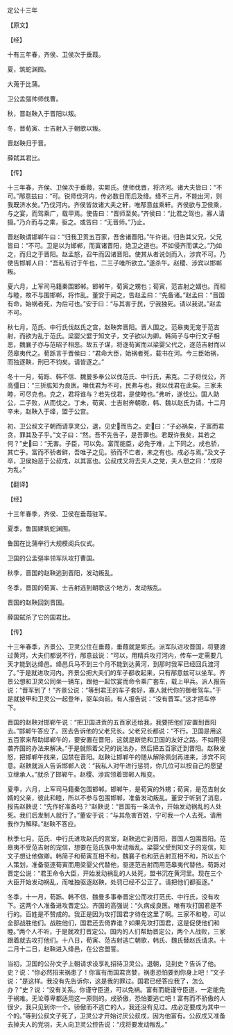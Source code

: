 

定公十三年

【原文】

【经】

十有三年春，齐侯、卫侯次于垂葭。

夏，筑蛇渊囿。

大蒐于比蒲。

卫公孟彄帅师伐曹。

秋，晋赵鞅入于晋阳以叛。

冬，晋荀寅、士吉射入于朝歌以叛。

晋赵鞅归于晋。

薛弑其君比。

【传】

十三年春，齐侯、卫侯次于垂葭，实郹氏。使师伐晋，将济河。诸大夫皆曰：“不可。”邴意兹曰：“可。锐师伐河内，传必数日而后及绛。绛不三月，不能出河，则我既济水矣。”乃伐河内。齐侯皆敛诸大夫之轩，唯邴意兹乘轩。齐侯欲与卫侯乘，与之宴，而驾乘广，载甲焉。使告曰：“晋师至矣。”齐侯曰：“比君之驾也，寡人请摄。”乃介而与之乘，驱之。或告曰：“无晋师。”乃止。

晋赵鞅谓邯郸午曰：“归我卫贡五百家，吾舍诸晋阳。”午许诺。归告其父兄，父兄皆曰：“不可。卫是以为邯郸，而寘诸晋阳，绝卫之道也。不如侵齐而谋之。”乃如之，而归之于晋阳。赵孟怒，召午而囚诸晋阳。使其从者说剑而入，涉宾不可。乃使告邯郸人曰：“吾私有讨于午也，二三子唯所欲立。”遂杀午。赵稷、涉宾以邯郸叛。

夏六月，上军司马籍秦围邯郸。邯郸午，荀寅之甥也；荀寅，范吉射之姻也。而相与睦，故不与围邯郸，将作乱。董安于闻之，告赵孟曰：“先备诸。”赵孟曰：“晋国有命，始祸者死，为后可也。”安于曰：“与其害于民，宁我独死。请以我说。”赵孟不可。

秋七月，范氏、中行氏伐赵氏之宫，赵鞅奔晋阳。晋人围之。范皋夷无宠于范吉射，而欲为乱于范氏。梁婴父嬖于知文子，文子欲以为卿。韩简子与中行文子相恶，魏襄子亦与范昭子相恶。故五子谋，将逐荀寅而以梁婴父代之，逐范吉射而以范皋夷代之。荀跞言于晋侯曰：“君命大臣，始祸者死，载书在河。今三臣始祸，而独逐鞅，刑已不钧矣。请皆逐之。”

冬十一月，荀跞、韩不信、魏曼多奉公以伐范氏、中行氏，弗克。二子将伐公，齐高彊曰：“三折肱知为良医。唯伐君为不可，民弗与也。我以伐君在此矣。三家未睦，可尽克也。克之，君将谁与？若先伐君，是使睦也。”弗听，遂伐公。国人助公，二子败，从而伐之。丁未，荀寅、士吉射奔朝歌，韩、魏以赵氏为请。十二月辛未，赵鞅入于绛，盟于公宫。

初，卫公叔文子朝而请享灵公，退，见史而告之。史曰：“子必祸矣，子富而君贪，罪其及子乎。”文子曰：“然。吾不先告子，是吾罪也。君既许我矣，其若之何？”史曰：“无害。子臣，可以免。富而能臣，必免于难，上下同之。戌也骄，其亡乎。富而不骄者鲜，吾唯子之见。骄而不亡者，未之有也。戌必与焉。”及文子卒，卫侯始恶于公叔戌，以其富也。公叔戌又将去夫人之党，夫人愬之曰：“戌将为乱。”

【翻译】

【经】

十三年春季，齐侯、卫侯在垂葭驻军。

夏季，鲁国建筑蛇渊囿。

鲁国在比蒲举行大规模阅兵仪式。

卫国的公孟彄率领军队攻打曹国。

秋季，晋国的赵鞅逃到晋阳，发动叛乱。

冬季，晋国的荀寅、士吉射逃到朝歌这个地方，发动叛乱。

晋国的赵鞅回到晋国。

薛国弑杀了它的国君比。

【传】

十三年春季，齐景公、卫灵公住在垂葭，垂葭就是郹氏。派军队进攻晋国，将要渡过黄河，大夫们都说不行，邴意兹说：“可以，用精兵攻打河内，传车一定需要几天才能到达绛邑。绛邑兵马不到三个月不能到达黄河，到那时我军已经回兵渡河了。”于是就进攻河内。齐景公把大夫们的车子都收起来，只有邴意兹可以坐车。齐景公想和卫灵公同坐一辆车，跟他一起饮宴而命令乘广套车，载上甲兵。派人报告说：“晋军到了！”齐景公说：“等到君王的车子套好，寡人就代你的御者驾车。”于是就披甲和卫灵公一起登年，驱车向前。有人报告说：“没有晋军。”这才把车停下。

晋国的赵鞅对邯郸午说：“把卫国进贡的五百家还给我，我要把他们安置到晋阳去。”邯郸午答应了。回去告诉他的父老兄长。父老兄长都说：“不行。卫国是用这五百家来帮助邯郸午的，要安置在晋阳，这就是断绝和卫国的友好之路。不如用侵袭齐国的办法来解决。”于是就照着父兄的说法办，然后把五百家迁到晋阳。赵鞅发怒，把邯郸午找来，囚禁在晋阳。赵鞅让邯郸午的随从解除佩剑再进来，涉宾不同意。赵鞅就派人告诉邯郸人说：“我私人对午进行惩罚，你几位可以按自己的愿望立继承人。”就杀了邯郸午。赵稷、涉宾领着邯郸人叛变。

夏季，六月，上军司马籍秦包围邯郸。邯郸午，是荀寅的外甥；荀寅，是范吉射女婿的父亲，彼此和睦，所以不参与包围邯郸，准备发动叛乱。董安于听到了消息，报告赵鞅说：“先作好准备吗？”赵鞅说：“晋国有一条法令，开始发动祸乱的人处死。我们后发制人就行了。”董安于说：“与其危害百姓，宁可我一个人去死。请用我作为解释。”赵鞅不答应。

秋季七月，范氏、中行氏进攻赵氏的宫室，赵鞅逃亡到晋阳，晋国人包围晋阳。范皋夷不受范吉射的宠信，想要在范氏族中发动叛乱。梁婴父受到知文子的宠信，知文子想让他做卿。韩简子和荀寅互相不和，魏襄子也和范吉射互相不和，所以五个人策划，准备驱逐荀寅而用梁婴父代替他，驱逐范吉射而用范皋夷代替他。荀跞对晋定公说：“君王命令大臣，开始发动祸乱的人处死，盟书沉在黄河里。现在三个大臣开始发动祸乱，而唯独驱逐赵鞅，处罚已经不公正了。请把他们都驱逐。”

冬季，十一月，荀跞、韩不信、魏曼多事奉晋定公而攻打范氏、中行氏，没有攻下。这两个人准备进攻晋定公。齐国的高强说：“久病成良医。唯有攻打国君是不行的。百姓是不赞成的。我正是因为攻打国君才待在这里了啊。三家不和睦，可以全部战胜他们。战胜他们，国君还去倚靠谁？如果先攻打国君，这是促使他们和睦。”两个人不听，于是就攻打晋定公。国内的人们帮助晋定公，两个人战败，三家跟着就去攻打他们。十八日，荀寅、范吉射逃亡朝歌，韩氏、魏氏替赵氏请求。十二月十二日，赵鞅进入绛邑，在公宫盟誓。

当初，卫国的公孙文子上朝请求设享礼招待卫灵公。退朝，见到史？告诉了他。史？说：“你必然招来祸患了！你富有而国君贪婪，祸患恐怕要到你身上吧！”文子说：“是这样。我没有先告诉你，这是我的罪过。国君已经答应我了，怎么办？”史？说：“没有关系。你谨守臣道，可以免祸。富有而能谨守臣道，一定能免于祸难。无论尊卑都适用这一原则的。戌骄傲，恐怕要逃亡吧！富有而不骄傲的人很少，我只见到你一个。骄傲而不逃亡的人，我还没有见过。戌必定要成为其中一个的。”等到公叔文子死了，卫灵公才开始讨厌公叔戌，因为他富有。公叔戌又准备去掉夫人的党羽，夫人向卫灵公控告说：“戌将要发动叛乱。”

